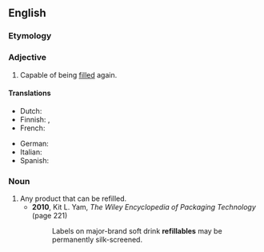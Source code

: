 ==English==

===Etymology===
{{suffix|en|refill|able}}

===Adjective===
{{en-adj|-}}

# Capable of being [[fill]]ed again.

====Translations====
{{trans-top|capable of being refilled}}
* Dutch: {{t+|nl|navulbaar}}
* Finnish: {{t|fi|täytettävä}}, {{t|fi|[[uudelleen]] täytettävä}}
* French: {{t+|fr|rechargeable}}
{{trans-mid}}
* German: {{t|de|nachfüllbar}}
* Italian: {{t+|it|ricaricabile}}
* Spanish: {{t+|es|recargable}}
{{trans-bottom}}

===Noun===
{{en-noun}}

# Any product that can be refilled.
#* '''2010''', Kit L. Yam, ''The Wiley Encyclopedia of Packaging Technology'' (page 221)
#*: Labels on major-brand soft drink '''refillables''' may be permanently silk-screened.
